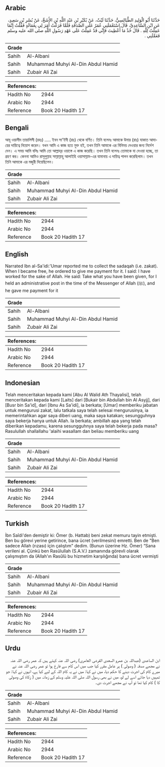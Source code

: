 ## Arabic


<div dir="rtl" lang="ar" style={{fontSize:'larger',backgroundColor:'#f8f9fa',padding:20}}>
حَدَّثَنَا أَبُو الْوَلِيدِ الطَّيَالِسِيُّ، حَدَّثَنَا لَيْثٌ، عَنْ بُكَيْرِ بْنِ عَبْدِ اللَّهِ بْنِ الأَشَجِّ، عَنْ بُسْرِ بْنِ سَعِيدٍ، عَنِ ابْنِ السَّاعِدِيِّ، قَالَ اسْتَعْمَلَنِي عُمَرُ عَلَى الصَّدَقَةِ فَلَمَّا فَرَغْتُ أَمَرَ لِي بِعُمَالَةٍ فَقُلْتُ إِنَّمَا عَمِلْتُ لِلَّهِ ‏.‏ قَالَ خُذْ مَا أُعْطِيتَ فَإِنِّي قَدْ عَمِلْتُ عَلَى عَهْدِ رَسُولِ اللَّهِ صلى الله عليه وسلم فَعَمَّلَنِي ‏.‏
</div>
<div style={{backgroundColor:'#f8f9fa',padding:20, marginBottom: 10}}><table> <thead> <tr> <th>Grade</th> <th></th> </tr> </thead> <tbody> <tr><td>Sahih</td><td>Al-Albani</td></tr><tr><td>Sahih</td><td>Muhammad Muhyi Al-Din Abdul Hamid</td></tr><tr><td>Sahih</td><td>Zubair Ali Zai</td></tr></tbody></table><table> <thead> <tr> <th>References:</th> <th></th> </tr> </thead> <tbody><tr><td>Hadith No</td><td>2944</td></tr><tr><td>Arabic No</td><td>2944</td></tr><tr><td>Reference</td><td>Book 20 Hadith 17</td></tr></tbody></table></div>

## Bengali


<div dir="ltr" lang="bn" style={{fontSize:'larger',backgroundColor:'#f8f9fa',padding:20}}>
আবূ ওয়ালীদ তায়ালিসী (রহঃ) ..... ইবন সা'ইদী (রাঃ) থেকে বর্ণিত। তিনি বলেনঃ আমাকে উমার (রাঃ) যাকাত আদায়ের দায়িত্বে নিয়োগ করেন। যখন আমি এ কাজ হতে মুক্ত হই, তখন তিনি আমাকে এর বিনিময় দেওয়ার জন্য নির্দেশ দেন। এ সময় আমি বলিঃ আমি তো আল্লাহ্‌র ওয়াস্তে এ কাজ করেছি। তখন তিনি বলেনঃ তোমাকে যা দেওয়া হচ্ছে, তা গ্রহণ কর। কেননা আমিও রাসূলুল্লাহ সাল্লাল্লাহু আলাইহি ওয়াসাল্লাম-এর যামানায় এ দায়িত্ব পালন করেছিলাম। তখন তিনি আমাকে এর মজুরী দিয়েছিলেন।
</div>
<div style={{backgroundColor:'#f8f9fa',padding:20, marginBottom: 10}}><table> <thead> <tr> <th>Grade</th> <th></th> </tr> </thead> <tbody> <tr><td>Sahih</td><td>Al-Albani</td></tr><tr><td>Sahih</td><td>Muhammad Muhyi Al-Din Abdul Hamid</td></tr><tr><td>Sahih</td><td>Zubair Ali Zai</td></tr></tbody></table><table> <thead> <tr> <th>References:</th> <th></th> </tr> </thead> <tbody><tr><td>Hadith No</td><td>2944</td></tr><tr><td>Arabic No</td><td>2944</td></tr><tr><td>Reference</td><td>Book 20 Hadith 17</td></tr></tbody></table></div>

## English


<div dir="ltr" lang="en" style={{fontSize:'larger',backgroundColor:'#f8f9fa',padding:20}}>
Narrated Ibn al-Sa'idi:'Umar reported me to collect the sadaqah (i.e. zakat). When I became free, he ordered to give me payment for it. I said: I have worked for the sake of Allah. He said: Take what you have been given, for I held an administrative post in the time of the Messenger of Allah (ﷺ), and he gave me payment for it
</div>
<div style={{backgroundColor:'#f8f9fa',padding:20, marginBottom: 10}}><table> <thead> <tr> <th>Grade</th> <th></th> </tr> </thead> <tbody> <tr><td>Sahih</td><td>Al-Albani</td></tr><tr><td>Sahih</td><td>Muhammad Muhyi Al-Din Abdul Hamid</td></tr><tr><td>Sahih</td><td>Zubair Ali Zai</td></tr></tbody></table><table> <thead> <tr> <th>References:</th> <th></th> </tr> </thead> <tbody><tr><td>Hadith No</td><td>2944</td></tr><tr><td>Arabic No</td><td>2944</td></tr><tr><td>Reference</td><td>Book 20 Hadith 17</td></tr></tbody></table></div>

## Indonesian


<div dir="ltr" lang="id" style={{fontSize:'larger',backgroundColor:'#f8f9fa',padding:20}}>
Telah menceritakan kepada kami [Abu Al Walid Ath Thayalisi], telah menceritakan kepada kami [Laits] dari [Bukair bin Abdullah bin Al Asyjj], dari [Busr bin Sa'id], dari [Ibnu As Sa'idi], ia berkata; [Umar] memberiku jabatan untuk mengurusi zakat, lalu tatkala saya telah selesai mengurusinya, ia memerintahkan agar saya diberi uang, maka saya katakan; sesungguhnya saya bekerja hanya untuk Allah. Ia berkata; ambillah apa yang telah diberikan kepadamu, karena sesungguhnya saya telah bekerja pada masa? Rasulullah shallallahu 'alaihi wasallam dan beliau memberiku uang
</div>
<div style={{backgroundColor:'#f8f9fa',padding:20, marginBottom: 10}}><table> <thead> <tr> <th>Grade</th> <th></th> </tr> </thead> <tbody> <tr><td>Sahih</td><td>Al-Albani</td></tr><tr><td>Sahih</td><td>Muhammad Muhyi Al-Din Abdul Hamid</td></tr><tr><td>Sahih</td><td>Zubair Ali Zai</td></tr></tbody></table><table> <thead> <tr> <th>References:</th> <th></th> </tr> </thead> <tbody><tr><td>Hadith No</td><td>2944</td></tr><tr><td>Arabic No</td><td>2944</td></tr><tr><td>Reference</td><td>Book 20 Hadith 17</td></tr></tbody></table></div>

## Turkish


<div dir="ltr" lang="tr" style={{fontSize:'larger',backgroundColor:'#f8f9fa',padding:20}}>
İbn Saîdi'den demiştir ki: Ömer (b. Hattab) beni zekat memuru tayin etmişti. Ben bu görevi yerine getirince, bana ücret (ve­rilmesini) emretti. Ben de "Ben sadece Allah (rızası) için çalıştım" dedim. (Bunun üzerine Hz. Ömer) “Sana verileni al. Çünkü ben Rasûlullah (S.A.V.) zamanında görevli olarak çalışmıştım da (Allah'ın Rasûlü bu hizmetim karşılığında) bana ücret vermişti
</div>
<div style={{backgroundColor:'#f8f9fa',padding:20, marginBottom: 10}}><table> <thead> <tr> <th>Grade</th> <th></th> </tr> </thead> <tbody> <tr><td>Sahih</td><td>Al-Albani</td></tr><tr><td>Sahih</td><td>Muhammad Muhyi Al-Din Abdul Hamid</td></tr><tr><td>Sahih</td><td>Zubair Ali Zai</td></tr></tbody></table><table> <thead> <tr> <th>References:</th> <th></th> </tr> </thead> <tbody><tr><td>Hadith No</td><td>2944</td></tr><tr><td>Arabic No</td><td>2944</td></tr><tr><td>Reference</td><td>Book 20 Hadith 17</td></tr></tbody></table></div>

## Urdu


<div dir="rtl" lang="ur" style={{fontSize:'larger',backgroundColor:'#f8f9fa',padding:20}}>
ابن الساعدی (عبداللہ بن عمرو السعدی القرشی العامری) رضی اللہ عنہ کہتے ہیں کہ عمر رضی اللہ عنہ نے مجھے صدقہ ( وصولی ) پر عامل مقرر کیا جب میں اس کام سے فارغ ہوا تو عمر رضی اللہ عنہ نے میرے کام کی اجرت دینے کا حکم دیا، میں نے کہا: میں نے یہ کام اللہ کے لیے کیا ہے، انہوں نے کہا: جو تمہیں دیا جائے اسے لے لو، میں نے بھی رسول اللہ صلی اللہ علیہ وسلم کے زمانہ میں ( زکاۃ کی وصولی کا ) کام کیا تھا تو آپ نے مجھے اجرت دی۔
</div>
<div style={{backgroundColor:'#f8f9fa',padding:20, marginBottom: 10}}><table> <thead> <tr> <th>Grade</th> <th></th> </tr> </thead> <tbody> <tr><td>Sahih</td><td>Al-Albani</td></tr><tr><td>Sahih</td><td>Muhammad Muhyi Al-Din Abdul Hamid</td></tr><tr><td>Sahih</td><td>Zubair Ali Zai</td></tr></tbody></table><table> <thead> <tr> <th>References:</th> <th></th> </tr> </thead> <tbody><tr><td>Hadith No</td><td>2944</td></tr><tr><td>Arabic No</td><td>2944</td></tr><tr><td>Reference</td><td>Book 20 Hadith 17</td></tr></tbody></table></div>